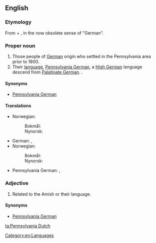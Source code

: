 ==English==
{{wikipedia}}

===Etymology===
From {{term|Pennsylvania}} + {{term|Dutch}}, in the now obsolete sense of "German".

===Proper noun===
{{en-proper noun|head=[[Pennsylvania]] [[Dutch]]}}

# Those people of [[German]] origin who settled in the Pennsylvania area prior to 1800.
# Their [[language]], [[Pennsylvania German]], a [[High German]] language descend from [[Palatinate German]]. {{qualifier|Not to be confused with the Low German language [[Plautdietsch]].}}.

====Synonyms====
* [[Pennsylvania German]]

====Translations====
{{trans-top|Amish; people in Pennsylvania of German origin}}
* Norwegian:
*: Bokmål: {{t-|nb|pennsylvaniatyskere}}
*: Nynorsk: {{t-|nn|pennsylvaniatyskarar}}
{{trans-mid}}
{{trans-bottom}}

{{trans-top|language}}
* German: {{t+|de|Pennsylvaniadeutsch|n}}, {{t-|de|Pennsilfaanisch|n}}
* Norwegian:
*: Bokmål: {{t-|nb|pennsylvaniatysk|m}}
*: Nynorsk: {{t-|nn|pennsylvaniatysk|m}}
{{trans-mid}}
* Pennsylvania German: {{tø|pdc|Deitsch|n}}, {{tø|pdc|Pennsilfaanisch Deitsch|n}}
{{trans-bottom}}

===Adjective===
{{en-adj|-|head=[[Pennsylvania]] [[Dutch]]}}

# Related to the Amish or their language.

====Synonyms====
* [[Pennsylvania German]]

[[Category:en:Languages]]

[[ta:Pennsylvania Dutch]]